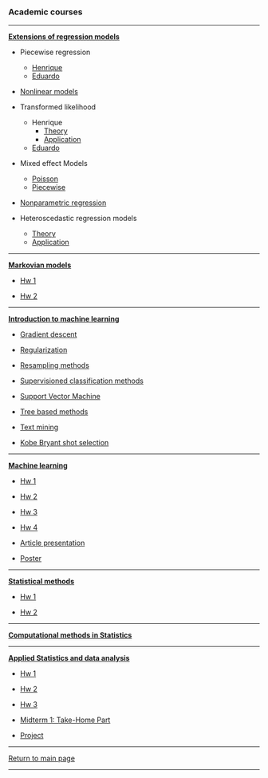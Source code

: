 ### Academic courses

***

[**Extensions of regression models**](https://github.com/mynameislaure/emr15)

* Piecewise regression
    + [Henrique](http://mynameislaure.github.io/academic_courses/emr15/piecewise/)
    + [Eduardo](http://mynameislaure.github.io/academic_courses/emr15/piecewise/piecewise.html)

* [Nonlinear models](http://mynameislaure.github.io/academic_courses/emr15/nls/)

* Transformed likelihood
    + Henrique
        - [Theory](http://mynameislaure.github.io/academic_courses/emr15/trans_likelihood/theory.html)
        - [Application](http://mynameislaure.github.io/academic_courses/emr15/trans_likelihood/application.html)
    + [Eduardo](http://mynameislaure.github.io/academic_courses/emr15/trans_likelihood/application-eduardojr.html)

* Mixed effect Models
    + [Poisson](http://mynameislaure.github.io/academic_courses/emr15/lme/mixed_poisson_model.html)
    + [Piecewise](http://mynameislaure.github.io/academic_courses/emr15/lme/piecewise_mixed_model.html)

* [Nonparametric regression](http://mynameislaure.github.io/academic_courses/emr15/nonparametric/)

* Heteroscedastic regression models
    + [Theory](http://mynameislaure.github.io/academic_courses/emr15/hetero/theory.html)
    + [Application](http://mynameislaure.github.io/academic_courses/emr15/hetero/application.html)

***

[**Markovian models**](https://github.com/mynameislaure/ce064mm)

* [Hw 1](http://mynameislaure.github.io/academic_courses/markov/hw1/master.pdf)

* [Hw 2](http://mynameislaure.github.io/academic_courses/markov/hw2/master.pdf)

***

[**Introduction to machine learning**](https://github.com/mynameislaure/ce062)

+ [Gradient descent](http://mynameislaure.github.io/intro2ml/gradient_descent/)

+ [Regularization](http://mynameislaure.github.io/intro2ml/regularization/)

+ [Resampling methods](http://mynameislaure.github.io/intro2ml/resampling_methods/)

+ [Supervisioned classification methods](http://mynameislaure.github.io/intro2ml/supervisioned_classification_methods/)

+ [Support Vector Machine](http://mynameislaure.github.io/intro2ml/support_vector_machine/)

+ [Tree based methods](http://mynameislaure.github.io/intro2ml/tree_based_methods/)

+ [Text mining](http://mynameislaure.github.io/intro2ml/text_mining/)

+ [Kobe Bryant shot selection](http://mynameislaure.github.io/intro2ml/kobe_bryant_shot_selection/)

***

[**Machine learning**](https://github.com/mynameislaure/ML-UFMG)

* [Hw 1](http://mynameislaure.github.io/ml-ufmg-list_1/master.pdf)

* [Hw 2](http://mynameislaure.github.io/ml-ufmg-list_2/master.pdf)

* [Hw 3](http://mynameislaure.github.io/ml-ufmg-list_3/master.pdf)

* [Hw 4](http://mynameislaure.github.io/ml-ufmg-list_4/master.pdf)

* [Article presentation](http://mynameislaure.github.io/ml-ufmg-article/master.pdf)

* [Poster](http://mynameislaure.github.io/ml-ufmg-poster/master.pdf)

***

[**Statistical methods**](https://github.com/mynameislaure/mi404-statistical_methods)

* [Hw 1](http://mynameislaure.github.io/mi404/p1.pdf)

* [Hw 2](http://mynameislaure.github.io/mi404/exer_2.pdf)

***

[**Computational methods in Statistics**](http://mynameislaure.github.io/cms/)

***

[**Applied Statistics and data analysis**](https://github.com/mynameislaure/amcs210)

* [Hw 1](https://mynameislaure.github.io/amcs210/hw1.pdf)

* [Hw 2](https://mynameislaure.github.io/amcs210/hw2.pdf)

* [Hw 3](https://mynameislaure.github.io/amcs210/hw3.pdf)

* [Midterm 1: Take-Home Part](https://mynameislaure.github.io/amcs210/md1-thp.pdf)

* [Project](https://mynameislaure.github.io/amcs210/project.pdf)

***

[Return to main page](http://mynameislaure.github.io)

***